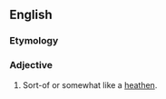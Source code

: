 ==English==

===Etymology===
{{suffix|en|heathen|ish}}

===Adjective===
{{en-adj}}

# Sort-of or somewhat like a [[heathen]].
